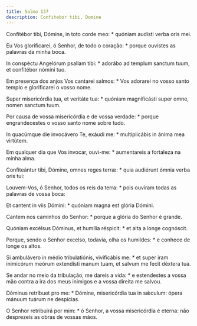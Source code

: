```yaml
---
title: Salmo 137
description: Confitebor tibi, Domine
---
```


<div class="side-by-side not-content">

Confitébor tibi, Dómine, in toto corde meo: * quóniam audísti verba oris mei.

Eu Vos glorificarei, ó Senhor, de todo o coração: * porque ouvistes as palavras da minha boca.

In conspéctu Angelórum psallam tibi: * adorábo ad templum sanctum tuum, et confitébor nómini tuo.

Em presença dos anjos Vos cantarei salmos: * Vos adorarei no vosso santo templo e glorificarei o vosso nome.

Super misericórdia tua, et veritáte tua: * quóniam magnificásti super omne, nomen sanctum tuum.

Por causa de vossa misericórdia e de vossa verdade: * porque engrandecestes o vosso santo nome sobre tudo.

In quacúmque die invocávero Te, exáudi me: * multiplicábis in ánima mea virtútem.

Em qualquer dia que Vos invocar, ouvi-me: * aumentareis a fortaleza na minha alma.

Confiteántur tibi, Dómine, omnes reges terræ: * quia audiérunt ómnia verba oris tui:

Louvem-Vos, ó Senhor, todos os reis da terra: * pois ouviram todas as palavras de vossa boca:

Et cantent in viis Dómini: * quóniam magna est glória Dómini.

Cantem nos caminhos do Senhor: * porque a glória do Senhor é grande.

Quóniam excélsus Dóminus, et humília réspicit: * et alta a longe cognóscit.

Porque, sendo o Senhor excelso, todavia, olha os humildes: * e conhece de longe os altos.

Si ambulávero in médio tribulatiónis, vivificábis me: * et super iram inimicórum meórum extendísti manum tuam, et salvum me fecit déxtera tua.

Se andar no meio da tribulação, me dareis a vida: * e estendestes a vossa mão contra a ira dos meus inimigos e a vossa direita me salvou.

Dóminus retríbuet pro me: * Dómine, misericórdia tua in sǽculum: ópera mánuum tuárum ne despícias.

O Senhor retribuirá por mim: * ó Senhor, a vossa misericórdia é eterna: não desprezeis as obras de vossas mãos.

</div>
